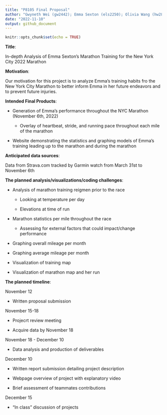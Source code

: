 ```yaml
---
title: "P8105 Final Proposal"
author: "Gwyneth Wei (gw2442); Emma Sexton (els2250); Olivia Wang (hw2852); Mayuri Albal (ma4197) <br>"
date: "2022-11-10"
output: github_document
---
```


```r
knitr::opts_chunk$set(echo = TRUE)
```

**Title**: 

In-depth Analysis of Emma Sexton's Marathon Training for the New York City 2022 Marathon

**Motivation**: 

Our motivation for this project is to analyze Emma's training habits fro the New York City Marathon to better inform Emma in her future endeavors and to prevent future injuries.

**Intended Final Products**:

* Generation of Emma's performance throughout the NYC Marathon (November 6th, 2022)

  * Overlay of heartbeat, stride, and running pace throughout each mile of the marathon 
  
* Website demonstrating the statistics and graphing models of Emma's training leading up to the marathon and during the marathon 

**Anticipated data sources**: 

Data from Strava.com tracked by Garmin watch from March 31st to November 6th

**The planned analysis/visualizations/coding challenges**:

* Analysis of marathon training reigmen prior to the race

  * Looking at temperature per day
  
  * Elevations at time of run
  
* Marathon statistics per mile throughout the race 

  * Assessing for external factors that could impact/change performance
  
* Graphing overall mileage per month 

* Graphing average mileage per month 

* Visualization of training map 

* Visualization of marathon map and her run 

**The planned timeline**:

November 12 

* Written proposal submission 

November 15-18

* Projecrt review meeting

* Acquire data by November 18

November 18 - December 10

* Data analysis and production of deliverables

December 10

* Written report submission detailing project description

* Webpage overview of project with explanatory video

* Brief assessment of teammates contributions

December 15

* "In class" discussion of projects

